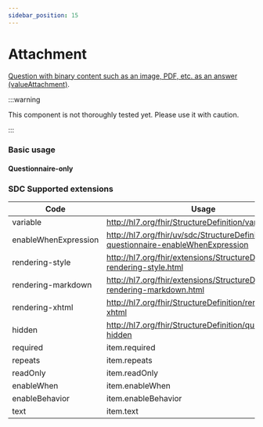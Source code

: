 ```yaml
---
sidebar_position: 15
---
```



# Attachment

[Question with binary content such as an image, PDF, etc. as an answer (valueAttachment)](https://hl7.org/fhir/r4/codesystem-item-type.html#item-type-attachment).

:::warning

This component is not thoroughly tested yet. Please use it with caution.

:::

### Basic usage

#### Questionnaire-only

<IframeContainer storyId="itemtype-attachment--attachment-basic" initialHeight={400} />

### SDC Supported extensions

| Code                 | Usage                                                                                 |
|----------------------|---------------------------------------------------------------------------------------|
| variable             | http://hl7.org/fhir/StructureDefinition/variable                                      |
| enableWhenExpression | http://hl7.org/fhir/uv/sdc/StructureDefinition/sdc-questionnaire-enableWhenExpression |
| rendering-style      | http://hl7.org/fhir/extensions/StructureDefinition-rendering-style.html               |
| rendering-markdown   | http://hl7.org/fhir/extensions/StructureDefinition-rendering-markdown.html            |
| rendering-xhtml      | http://hl7.org/fhir/StructureDefinition/rendering-xhtml                               |
| hidden               | http://hl7.org/fhir/StructureDefinition/questionnaire-hidden                          |
| required             | item.required                                                                         |
| repeats              | item.repeats                                                                          |
| readOnly             | item.readOnly                                                                         |
| enableWhen           | item.enableWhen                                                                       |
| enableBehavior       | item.enableBehavior                                                                   |
| text                 | item.text                                                                             |
